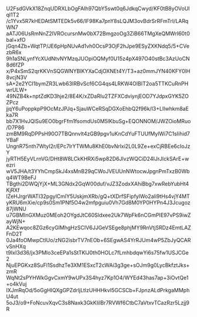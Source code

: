 U2FsdGVkX18ZnqUDRXLbOgFAIh97QbY5swt0q6JdkqCwyd/KF0tB8yOVoUlql1T2
/c1Yvx5R7kHEDAtSMTEDk5v66/lF98Ka7pnY8sLQJM3ovBdrSrRFmTrI/LARqWN7
aATJ06UsRmNnZ2IVROcursnMw0bX72BmgzoOg3ZiB66TMgXeQMWrI60t0bal+xfO
jGqn4Zb+WqtTP/JE6pHpNUvAd1vh0OcsP3OjF2hJpe9ESyZXKNdq5/5+CVezbR6x
9h1aSNLynfYcXUdNtvNYMzqJUOpiOQMyf0U15z4pX497O40stBc3AzUoCN8d6fZP
x/P4xSmS2qrKKVnSQGWNYBlKYXaCdjOXNEt4Y/T3+az0mmJYN40KFY0lH8vcjN3V
sA+2e2YCI1bymZR3Lwb63IRBvScf6CG4qs4LRKW4OIBIT2oa5TTKCuRnPHwrULW+
49NZB4k+nptZdKD3hje2/8E4K/xZDaRIu2TZFXCdviynjEOD7YJdpxGYK5ZOZPcz
jjqY6uPoppkpP9OcMzJPJq+SjauWCeRSqDGXoEhbQ2f96k/l3+LIlwhkm8aEka7R
bb7X1HvJQlSu9EO0bgrFfm1fsomdUs0M5lKbuSg+EQONNOM/JWZOioMRuo/D7P86
zmBM9RqDPPsH90O7TBQnnvlt4zGB9pgv1uKnCdYuFTUUfMylWi7C1sIihid7YBaF
UngnR75nth7WtyI2r/EPc7lrYTWMu8KhE0bvNrlxi2L0L9Ze+exCjRBEe6cIoJzY
jyRTH5EyVLrnVG/DHt8W8LCkKHRXi5wp82D6JlvzWQCiD24IJrJIckSArE+wezri
wV5JHA/t3YYhCmpSkJ4xsMnB29qCWoJVEUUnNWtocwJpgnPmTxzB0Wbq4WT9BeFJ
TBgthi2DWQjYjX+ML3GNdx2GqW00duf/vJZ3ZodxXAhiBbg7xwRebYubHt4KjRXf
lZeHJrgrWATI32pgylCmIY5UskjmXRb/gQ+tXDrfSFipfylWo2ali9tHs4vjY4MT
yKRU6mXie/cp9s0Sm1PNf5O4w2mfpguiu0Vh7Gd8M0YP0HYPn4J3Jcugoz87jWNU
u7GBMInGXMuz0MEoh2OYgdJtC60Sldxee2Uk7WpFk6nCGmPIE97vPS9iwZayWjN+
A2KEwqoc8ZGz6cyGIMhgHzSCIV6JJGeVSEge8phjMY9RnVtjSRDz4EmtLAZFnD2T
0Ja4foOMwpCtIUo/zNG2isbrTV7nEOb+6SEgwAS4YrRJUm4wP5ZbJyQCARvSnHXq
t9IxI3d36/jx3PMlo3ceEPa1sStTKlJ0th0HOLc7fLmhbdqwYi6s75fw1USJCGe2
NjuEPGKxz8SuFl1SsdhzTe3XM1ESxcT2cWAi3g3ge+sOJm9g0LycBkfztJks+zmR
WqNt2sPYHWkGgvCxmY9wUPx3S4hyz7Kp1O4/WYEd43has7ap+3iOvtQe1+o4kVuj
IXJmRqOd/5oGgHIQXgGPZdrljLtlzUHHHkvI5GCSCb+FJpnzALdPrkgaMMphU4ut
5oJ3/o9+FoNcuvXqvC3s8Naxk3GkKliIBr7RVWf6CtbC7aVtxvTCazRzr5Lzjj9R
